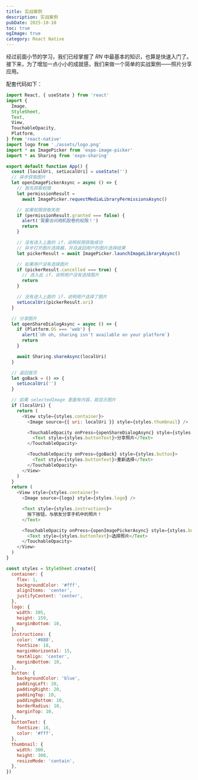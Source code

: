 ```yaml
---
title: 实战案例
description: 实战案例
pubDate: 2025-10-10
toc: true
ogImage: true
category: React Native
---
```


经过前面小节的学习，我们已经掌握了 _RN_ 中最基本的知识，也算是快速入门了。接下来，为了增加一点小小的成就感，我们来做一个简单的实战案例——照片分享应用。

配套代码如下：

```js
import React, { useState } from 'react'
import {
  Image,
  StyleSheet,
  Text,
  View,
  TouchableOpacity,
  Platform,
} from 'react-native'
import logo from './assets/logo.png'
import * as ImagePicker from 'expo-image-picker'
import * as Sharing from 'expo-sharing'

export default function App() {
  const [localUri, setLocalUri] = useState('')
  // 异步获取图片
  let openImagePickerAsync = async () => {
    // 首先获取权限
    let permissionResult =
      await ImagePicker.requestMediaLibraryPermissionsAsync()

    // 如果权限获取失败
    if (permissionResult.granted === false) {
      alert('需要访问相机胶卷的权限！')
      return
    }

    // 没有进入上面的 if，说明权限获取成功
    // 异步打开图片选择器，并且返回用户的图片选择结果
    let pickerResult = await ImagePicker.launchImageLibraryAsync()

    // 如果用户没有选择图片
    if (pickerResult.cancelled === true) {
      // 进入此 if，说明用户没有选择图片
      return
    }

    // 没有进入上面的 if，说明用户选择了图片
    setLocalUri(pickerResult.uri)
  }

  // 分享图片
  let openShareDialogAsync = async () => {
    if (Platform.OS === 'web') {
      alert(`Uh oh, sharing isn't available on your platform`)
      return
    }

    await Sharing.shareAsync(localUri)
  }

  // 返回首页
  let goBack = () => {
    setLocalUri('')
  }

  // 如果 selectedImage 里面有内容，就显示图片
  if (localUri) {
    return (
      <View style={styles.container}>
        <Image source={{ uri: localUri }} style={styles.thumbnail} />

        <TouchableOpacity onPress={openShareDialogAsync} style={styles.button}>
          <Text style={styles.buttonText}>分享照片</Text>
        </TouchableOpacity>

        <TouchableOpacity onPress={goBack} style={styles.button}>
          <Text style={styles.buttonText}>重新选择</Text>
        </TouchableOpacity>
      </View>
    )
  }
  return (
    <View style={styles.container}>
      <Image source={logo} style={styles.logo} />

      <Text style={styles.instructions}>
        按下按钮，与朋友分享手机中的照片！
      </Text>

      <TouchableOpacity onPress={openImagePickerAsync} style={styles.button}>
        <Text style={styles.buttonText}>选择照片</Text>
      </TouchableOpacity>
    </View>
  )
}

const styles = StyleSheet.create({
  container: {
    flex: 1,
    backgroundColor: '#fff',
    alignItems: 'center',
    justifyContent: 'center',
  },
  logo: {
    width: 305,
    height: 159,
    marginBottom: 10,
  },
  instructions: {
    color: '#888',
    fontSize: 18,
    marginHorizontal: 15,
    textAlign: 'center',
    marginBottom: 10,
  },
  button: {
    backgroundColor: 'blue',
    paddingLeft: 20,
    paddingRight: 20,
    paddingTop: 10,
    paddingBottom: 10,
    borderRadius: 10,
    marginTop: 10,
  },
  buttonText: {
    fontSize: 16,
    color: '#fff',
  },
  thumbnail: {
    width: 300,
    height: 300,
    resizeMode: 'contain',
  },
})
```
